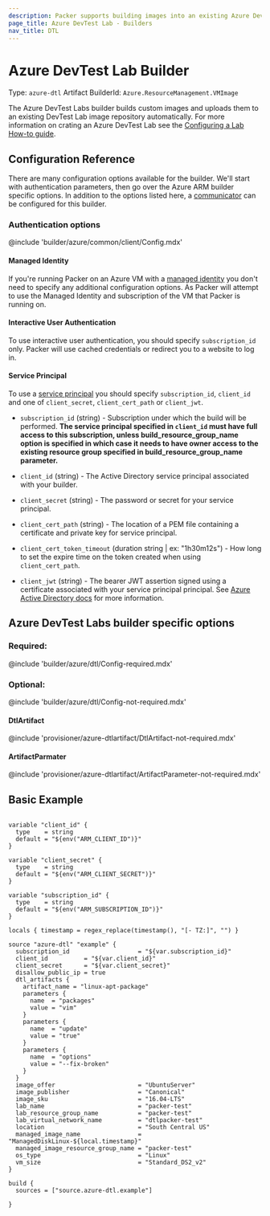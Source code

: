 ```yaml
---
description: Packer supports building images into an existing Azure Dev Test Lab.
page_title: Azure DevTest Lab - Builders
nav_title: DTL
---
```


# Azure DevTest Lab Builder

Type: `azure-dtl`
Artifact BuilderId: `Azure.ResourceManagement.VMImage`

The Azure DevTest Labs builder builds custom images and uploads them to an existing DevTest Lab image repository automatically.
For more information on crating an Azure DevTest Lab see the [Configuring a Lab How-to guide](https://docs.microsoft.com/en-us/azure/devtest-labs/devtest-lab-create-lab).

## Configuration Reference

There are many configuration options available for the builder. We'll start
with authentication parameters, then go over the Azure ARM builder specific
options. In addition to the options listed here, a [communicator](/docs/templates/legacy_json_templates/communicator) can be configured for this builder.

### Authentication options

@include 'builder/azure/common/client/Config.mdx'

#### Managed Identity

If you're running Packer on an Azure VM with a [managed identity](/docs/builders/azure#azure-managed-identity) you don't need to specify any additional configuration options. As Packer will attempt to use the Managed Identity and subscription of the VM that Packer is running on.

#### Interactive User Authentication

To use interactive user authentication, you should specify `subscription_id` only.
Packer will use cached credentials or redirect you to a website to log in.

#### Service Principal

To use a [service principal](/docs/builders/azure#azure-active-directory-service-principal)
you should specify `subscription_id`, `client_id` and one of `client_secret`,
`client_cert_path` or `client_jwt`.

- `subscription_id` (string) - Subscription under which the build will be
  performed. **The service principal specified in `client_id` must have full
  access to this subscription, unless build_resource_group_name option is
  specified in which case it needs to have owner access to the existing
  resource group specified in build_resource_group_name parameter.**

- `client_id` (string) - The Active Directory service principal associated with
  your builder.

- `client_secret` (string) - The password or secret for your service principal.

- `client_cert_path` (string) - The location of a PEM file containing a
  certificate and private key for service principal.

- `client_cert_token_timeout` (duration string | ex: "1h30m12s") - How long to set the expire time on the token created when using
  `client_cert_path`.

- `client_jwt` (string) - The bearer JWT assertion signed using a certificate
  associated with your service principal principal. See [Azure Active
  Directory docs](https://docs.microsoft.com/en-us/azure/active-directory/develop/active-directory-certificate-credentials)
  for more information.

## Azure DevTest Labs builder specific options

### Required:

@include 'builder/azure/dtl/Config-required.mdx'

### Optional:

@include 'builder/azure/dtl/Config-not-required.mdx'

#### DtlArtifact
@include 'provisioner/azure-dtlartifact/DtlArtifact-not-required.mdx'

#### ArtifactParmater
@include 'provisioner/azure-dtlartifact/ArtifactParameter-not-required.mdx'


## Basic Example

```hcl

variable "client_id" {
  type    = string
  default = "${env("ARM_CLIENT_ID")}"
}

variable "client_secret" {
  type    = string
  default = "${env("ARM_CLIENT_SECRET")}"
}

variable "subscription_id" {
  type    = string
  default = "${env("ARM_SUBSCRIPTION_ID")}"
}

locals { timestamp = regex_replace(timestamp(), "[- TZ:]", "") }

source "azure-dtl" "example" {
  subscription_id                   = "${var.subscription_id}"
  client_id          = "${var.client_id}"
  client_secret      = "${var.client_secret}"
  disallow_public_ip = true
  dtl_artifacts {
    artifact_name = "linux-apt-package"
    parameters {
      name  = "packages"
      value = "vim"
    }
    parameters {
      name  = "update"
      value = "true"
    }
    parameters {
      name  = "options"
      value = "--fix-broken"
    }
  }
  image_offer                       = "UbuntuServer"
  image_publisher                   = "Canonical"
  image_sku                         = "16.04-LTS"
  lab_name                          = "packer-test"
  lab_resource_group_name           = "packer-test"
  lab_virtual_network_name          = "dtlpacker-test"
  location                          = "South Central US"
  managed_image_name                = "ManagedDiskLinux-${local.timestamp}"
  managed_image_resource_group_name = "packer-test"
  os_type                           = "Linux"
  vm_size                           = "Standard_DS2_v2"
}

build {
  sources = ["source.azure-dtl.example"]

}
```
